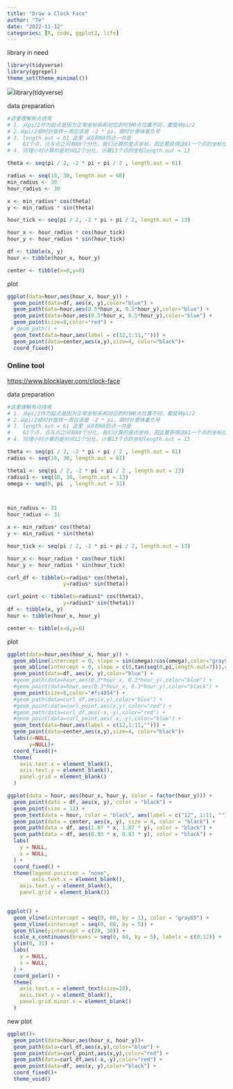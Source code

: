 ```yaml
---
title: "Draw a Clock Face"
author: "Te"
date: "2022-11-12"
categories: [R, code, ggplot2, life]
---
```


library in need

```r
library(tidyverse)
library(ggrepel)
theme_set(theme_minimal())
```

![](images/clock.png)library(tidyverse)

data preparation

```r
#这里理解有点绕弯
# 1. 从pi/2作为起点是因为正常坐标系和对应的时钟0点位置不同，要旋转pi/2
# 2.从pi/2顺时针旋转一周应该是 -2 * pi，顺时针意味着负号
# 3. length.out = 61 这里 从0到60的点一共是 
#    61个点，点与点之间有60个分化，我们计算的是点坐标，因此要获得这61一个点的坐标位置length.out = 61
# 4. 同理小时计算的是时间12个分化，计算13个点的坐标length.out = 13

theta <- seq(pi / 2, -2 * pi + pi / 2 , length.out = 61)

radius <- seq(10, 30, length.out = 60)
min_radius <- 30
hour_radius <- 30

x <- min_radius* cos(theta)
y <- min_radius * sin(theta)

hour_tick <- seq(pi / 2, -2 * pi + pi / 2, length.out = 13)

hour_x <- hour_radius * cos(hour_tick)
hour_y <- hour_radius * sin(hour_tick)

df <- tibble(x, y)
hour <- tibble(hour_x, hour_y)

center <- tibble(x=0,y=0)
```

plot

```r
ggplot(data=hour,aes(hour_x, hour_y)) +
  geom_point(data=df, aes(x, y),color="blue") +
  geom_path(data=hour,aes(0.5*hour_x, 0.5*hour_y),color="blue") +
  geom_point(data=hour,aes(0.5*hour_x, 0.5*hour_y),color="blue") +
  geom_point(size=8,color="red") +
 # geom_path() +
  geom_text(data=hour,aes(label = c(12,1:11,""))) +
  geom_point(data=center,aes(x,y),size=4, color="black")+
  coord_fixed()
```

### Online tool

<https://www.blocklayer.com/clock-face>

data preparation

```r
#这里理解有点绕弯
# 1. 从pi/2作为起点是因为正常坐标系和对应的时钟0点位置不同，要旋转pi/2
# 2.从pi/2顺时针旋转一周应该是 -2 * pi，顺时针意味着负号
# 3. length.out = 61 这里 从0到60的点一共是 
#    61个点，点与点之间有60个分化，我们计算的是点坐标，因此要获得这61一个点的坐标位置length.out = 61
# 4. 同理小时计算的是时间12个分化，计算13个点的坐标length.out = 13

theta <- seq(pi / 2, -2 * pi + pi / 2 , length.out = 61)
radius <- seq(10, 30, length.out = 61)

theta1 <- seq(pi / 2, -2 * pi + pi / 2 , length.out = 13)
radius1 <- seq(10, 30, length.out = 13)
omega <- seq(0, pi  , length.out = 31)



min_radius <- 31
hour_radius <- 31

x <- min_radius* cos(theta)
y <- min_radius * sin(theta)

hour_tick <- seq(pi / 2, -2 * pi + pi / 2, length.out = 13)

hour_x <- hour_radius * cos(hour_tick)
hour_y <- hour_radius * sin(hour_tick)

curl_df <- tibble(x=radius* cos(theta),
                  y=radius* sin(theta))

curl_point <- tibble(x=radius1* cos(theta1),
                  y=radius1* sin(theta1))
df <- tibble(x, y)
hour <- tibble(hour_x, hour_y)

center <- tibble(x=0,y=0)
```

plot

```r
ggplot(data=hour,aes(hour_x, hour_y)) +
  geom_abline(intercept = 0, slope = sin(omega)/cos(omega),color="gray95")+
  geom_abline(intercept = 0, slope = c(0,tan(seq(0,pi,length.out=7))),color="#ade8f4")+
  geom_point(data=df, aes(x, y),color="blue") +
  #geom_path(data=hour,aes(0.3*hour_x, 0.3*hour_y),color="blue") +
  #geom_point(data=hour,aes(0.3*hour_x, 0.3*hour_y),color="black") +
  geom_point(size=8,color="#fc4854") +
  #geom_path(data=curl_df,aes(x,y),color="blue") +
  #geom_point(data=curl_point,aes(x,y),color="red") +
  #geom_path(data=curl_df,aes(-x,-y),color="red") +
  #geom_point(data=curl_point,aes(-x,-y),color="blue") +
  geom_text(data=hour,aes(label = c(12,1:11,""))) +
  geom_point(data=center,aes(x,y),size=4, color="black")+
  labs(x=NULL,
       y=NULL)+
  coord_fixed()+
  theme(
    axis.text.x = element_blank(),
    axis.text.y = element_blank(),
    panel.grid = element_blank()
  )
```

```r
ggplot(data = hour, aes(hour_x, hour_y, color = factor(hour_y))) +
  geom_point(data = df, aes(x, y), color = "black") +
  geom_point(size = 12) +
  geom_text(data = hour, color = "black", aes(label = c("12", 1:11, ""))) +
  geom_point(data = center, aes(x, y), size = 4, color = "black") +
  geom_path(data = df, aes(1.07 * x, 1.07 * y), color = "black") +
  geom_path(data = df, aes(0.93 * x, 0.93 * y), color = "black") +
  labs(
    y = NULL,
    x = NULL,
  ) +
  coord_fixed() +
  theme(legend.position = "none",
        axis.text.x = element_blank(),
    axis.text.y = element_blank(),
    panel.grid = element_blank())
  
```

```r
ggplot() +
  geom_vline(xintercept = seq(0, 60, by = 1), color = "gray85") +
  geom_vline(xintercept = seq(0, 60, by = 5)) +
  geom_hline(yintercept = c(28, 30)) +
  scale_x_continuous(breaks = seq(0, 60, by = 5), labels = c(0:12)) +
  ylim(0, 31) +
  labs(
    y = NULL,
    x = NULL,
  ) +
  coord_polar() +
  theme(
    axis.text.x = element_text(size=18),
    axis.text.y = element_blank(),
    panel.grid.minor.x = element_blank()
  )
```

new plot

```r
ggplot()+
  geom_point(data=hour,aes(hour_x, hour_y))+
  geom_path(data=curl_df,aes(x,y),color="blue") +
  geom_point(data=curl_point,aes(x,y),color="red") +
  geom_path(data=curl_df,aes(-x,-y),color="red") +
  geom_point(data=df, aes(x, y),color="black") +
  coord_fixed()+
  theme_void()
```

